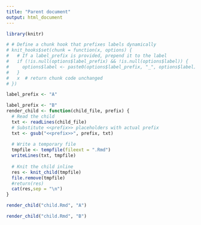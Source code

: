 ```yaml
---
title: "Parent document"
output: html_document
---
```


```r
library(knitr)

# # Define a chunk hook that prefixes labels dynamically
# knit_hooks$set(chunk = function(x, options) {
#   # If a label_prefix is provided, prepend it to the label
#   if (!is.null(options$label_prefix) && !is.null(options$label)) {
#     options$label <- paste0(options$label_prefix, "_", options$label)
#   }
#   x  # return chunk code unchanged
# })
```

```r
label_prefix <- "A"

```


```r
label_prefix <- "B"
render_child <- function(child_file, prefix) {
  # Read the child
  txt <- readLines(child_file)
  # Substitute <<prefix>> placeholders with actual prefix
  txt <- gsub("<<prefix>>", prefix, txt)
  
  # Write a temporary file
  tmpfile <- tempfile(fileext = ".Rmd")
  writeLines(txt, tmpfile)
  
  # Knit the child inline
  res <- knit_child(tmpfile)
  file.remove(tmpfile)
  #return(res)
  cat(res,sep = "\n")
}
```

```r

render_child("child.Rmd", "A")
```

```r

render_child("child.Rmd", "B")
```



